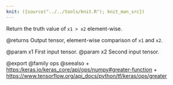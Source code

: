 ```yaml
---
knit: ({source("../../tools/knit.R"); knit_man_src})
---
```

Return the truth value of `x1 > x2` element-wise.

@returns
    Output tensor, element-wise comparison of `x1` and `x2`.

@param x1 First input tensor.
@param x2 Second input tensor.

@export
@family ops
@seealso
+ <https:/keras.io/keras_core/api/ops/numpy#greater-function>
+ <https://www.tensorflow.org/api_docs/python/tf/keras/ops/greater>
